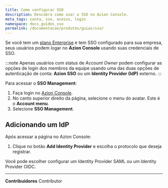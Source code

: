 ```yaml
---
title: Como configurar SSO
description: Descubra como usar o SSO no Azion Console.
meta_tags: conta, sso, acesso, login
namespace: docs_guides_sso
permalink: /documentacao/produtos/guias/sso/
---
```



Se você tem um [plano Enterprise](https://www.azion.com/pt-br/servicos-profissionais/) e tem SSO configurado para sua empresa, seus usuários podem logar no **Azion Console** usando suas credenciais de SSO.

:::note
Apenas usuários com status de *Account Owner* podem configurar as opções de login dos membros da equipe usando uma das duas opções de autenticação de conta: **Azion SSO** ou um **Identity Provider (IdP)** externo.
:::

Para acessar o **SSO Management**:

1. Faça login no [Azion Console](https://console.azion.com/).
2. No canto superior direito da página, selecione o menu do avatar. Este é o **Account menu**.
3. Selecione **SSO Management**.

## Adicionando um IdP

Após acessar a página no Azion Console:

1. Clique no botão **Add Identity Provider** e escolha o protocolo que deseja registrar.

Você pode escolher configurar um Identity Provider SAML ou um Identity Provider OIDC.

<LinkButton outlined link="/pt-br/documentacao/produtos/guias/#contas" label="guias de provedores de identidade" />



---


**Contribuidores** <ContributorList>Contributor</ContributorList>
